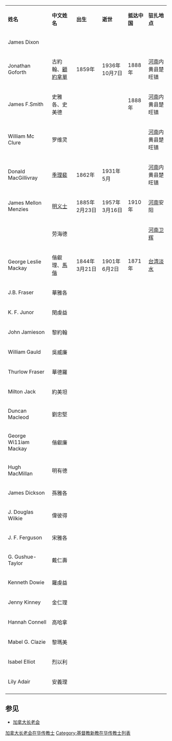 {| border="1" cellspacing="1" cellpadding="1"
|----- style="background: #e3e3e3;"
| '''姓名''' || '''中文姓名''' || '''出生''' || '''逝世''' || '''抵达中国'''
| '''驻扎地点'''
|-----
| James Dixon || ||  ||
 || 
|
|-----
| Jonathan Goforth || 古約翰、[[顧約拿單|顧約拿單]] || 1859年
| 1936年10月7日 || 1888年 || [[河南|河南]]内黄县楚旺镇
|-----
| James F.Smith || 史雅各、史美德 || ||  || 1888年
| [[河南|河南]]内黄县楚旺镇
|-----
| William Mc Clure || 罗维灵  ||  ||
 || 
| [[河南|河南]]内黄县楚旺镇
|-----
| Donald MacGillivray || [[季理裴|季理裴]]  || 1862年
| 1931年5月 || || [[河南|河南]]内黄县楚旺镇
|-----
| James Mellon Menzies || [[明义士|明义士]]  || 1885年2月23日
| 1957年3月16日 || 1910年 || [[河南|河南]]安阳
|-----
|
 || 劳海德   || ||  || || [[河南|河南]][[卫辉|卫辉]]
|-----
| George Leslie Mackay ||  偕叡理、[[馬偕|馬偕]]
| 1844年3月21日 || 1901年6月2日 || 1871年
| [[台湾|台湾]][[淡水區|淡水]]
|-----
| J.B. Fraser ||  華雅各 || ||  ||
| 
|-----
| K. F. Junor ||  閏虔益 || ||  ||
| 
|-----
| John Jamieson ||  黎約翰 || ||  ||
| 
|-----
| William Gauld ||  吳威廉 || ||  ||
| 
|-----
| Thurlow Fraser ||  華德羅 || ||  ||
| 
|-----
| Milton Jack ||  約美坦 || ||  ||
| 
|-----
| Duncan Macleod ||  劉忠堅 || ||  ||
| 
|-----
| George Wi11iam Mackay ||  偕叡廉
|
 ||  || || 
|-----
| Hugh MacMillan ||  明有德 || ||  ||
| 
|-----
| James Dickson ||  孫雅各 || ||  ||
| 
|-----
| J. Douglas Wilkie ||  偉彼得 ||
| || || 
|-----
| J. F. Ferguson ||  宋雅各 || ||  ||
| 
|-----
| G. Gushue-Taylor ||  戴仁壽 || ||  ||
| 
|-----
| Kenneth Dowie ||  羅虔益 || ||  ||
| 
|-----
| Jenny Kinney ||  金仁理 || ||  ||
| 
|-----
| Hannah Connell ||  高哈拿 || ||  ||
| 
|-----
| Mabel G. Clazie ||  黎瑪美 || ||  ||
| 
|-----
| Isabel Elliot ||  烈以利 || ||  ||
| 
|-----
| Lily Adair ||  安義理 || ||  ||
| 
|-----
|}

==参见==
*[[加拿大长老会|加拿大长老会]]

[[Category:加拿大长老会在华传教士|]]
[[Category:基督教新教在华传教士列表|Category:基督教新教在华传教士列表]]